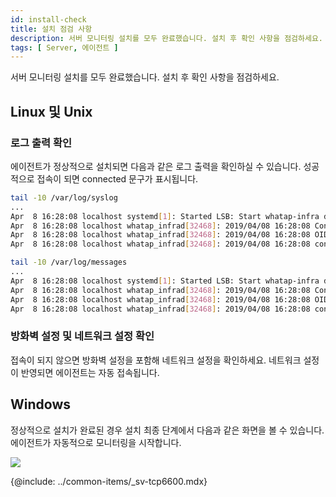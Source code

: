 ```yaml
---
id: install-check
title: 설치 점검 사항
description: 서버 모니터링 설치를 모두 완료했습니다. 설치 후 확인 사항을 점검하세요.
tags: [ Server, 에이전트 ]
---
```



서버 모니터링 설치를 모두 완료했습니다. 설치 후 확인 사항을 점검하세요.

## Linux 및 Unix

### 로그 출력 확인

에이전트가 정상적으로 설치되면 다음과 같은 로그 출력을 확인하실 수 있습니다. 성공적으로 접속이 되면 connected 문구가 표시됩니다.

<Tabs>
<TabItem value="dus" label="Debian/Ubuntu/SUSE" default>

```bash title=SH
tail -10 /var/log/syslog
...
Apr  8 16:28:08 localhost systemd[1]: Started LSB: Start whatap-infra daemon.
Apr  8 16:28:08 localhost whatap_infrad[32468]: 2019/04/08 16:28:08 Config file :  /usr/whatap/infra/conf/whatap.conf
Apr  8 16:28:08 localhost whatap_infrad[32468]: 2019/04/08 16:28:08 OID: 1193741647 ONAME: localhost
Apr  8 16:28:08 localhost whatap_infrad[32468]: 2019/04/08 16:28:08 connected to  {whatap ip}:{whatap port}
```

</TabItem>
<TabItem value="coalu" label="CentOS/Amazon Linux/Unix">

```bash title=SH
tail -10 /var/log/messages
...
Apr  8 16:28:08 localhost systemd[1]: Started LSB: Start whatap-infra daemon.
Apr  8 16:28:08 localhost whatap_infrad[32468]: 2019/04/08 16:28:08 Config file :  /usr/whatap/infra/conf/whatap.conf
Apr  8 16:28:08 localhost whatap_infrad[32468]: 2019/04/08 16:28:08 OID: 1193741647 ONAME: localhost
Apr  8 16:28:08 localhost whatap_infrad[32468]: 2019/04/08 16:28:08 connected to  {whatap ip}:{whatap port}
```

</TabItem>
</Tabs>

### 방화벽 설정 및 네트워크 설정 확인

접속이 되지 않으면 방화벽 설정을 포함해 네트워크 설정을 확인하세요. 네트워크 설정이 반영되면 에이전트는 자동 접속됩니다.

## Windows

정상적으로 설치가 완료된 경우 설치 최종 단계에서 다음과 같은 화면을 볼 수 있습니다. 에이전트가 자동적으로 모니터링을 시작합니다. 

![](https://img.whatap.io/media/user_guide_server/management/1230.png)

{@include: ../common-items/_sv-tcp6600.mdx}
